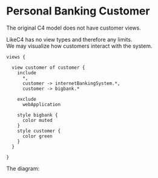
# Personal Banking Customer

<Callout type='info' emoji='ℹ️'>
  The original C4 model does not have customer views.
</Callout>

LikeC4 has no view types and therefore any limits.  
We may visualize how customers interact with the system.

```likec4
views {

  view customer of customer {
    include
      *,
      customer -> internetBankingSystem.*,
      customer -> bigbank.*
      
    exclude
      webApplication

    style bigbank {
      color muted
    }
    style customer {
      color green
    }
  }

}
```

The diagram:

<ExampleLikeC4View viewId='customer' />
